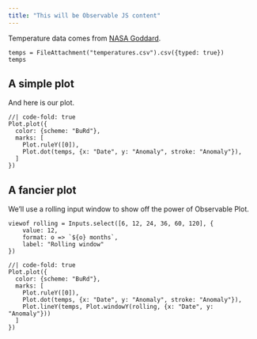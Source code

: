 ```yaml
---
title: "This will be Observable JS content"
---
```


Temperature data comes from [NASA Goddard](https://observablehq.com/@ge045/global-temperature-trends).

```ojs
temps = FileAttachment("temperatures.csv").csv({typed: true})
temps
```

## A simple plot

And here is our plot.

```ojs
//| code-fold: true
Plot.plot({
  color: {scheme: "BuRd"},
  marks: [
    Plot.ruleY([0]),
    Plot.dot(temps, {x: "Date", y: "Anomaly", stroke: "Anomaly"}),
  ]
})
```

## A fancier plot

We'll use a rolling input window to show off the power of Observable Plot.

```ojs
viewof rolling = Inputs.select([6, 12, 24, 36, 60, 120], {
    value: 12,
    format: o => `${o} months`,
    label: "Rolling window"
})
```

```ojs
//| code-fold: true
Plot.plot({
  color: {scheme: "BuRd"},
  marks: [
    Plot.ruleY([0]),
    Plot.dot(temps, {x: "Date", y: "Anomaly", stroke: "Anomaly"}),
    Plot.lineY(temps, Plot.windowY(rolling, {x: "Date", y: "Anomaly"}))
  ]
})
```